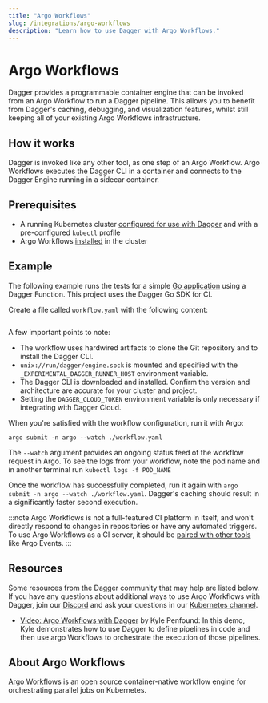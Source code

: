 ```yaml
---
title: "Argo Workflows"
slug: /integrations/argo-workflows
description: "Learn how to use Dagger with Argo Workflows."
---
```


# Argo Workflows

Dagger provides a programmable container engine that can be invoked from an Argo Workflow to run a Dagger pipeline. This allows you to benefit from Dagger's caching, debugging, and visualization features, whilst still keeping all of your existing Argo Workflows infrastructure.

## How it works

Dagger is invoked like any other tool, as one step of an Argo Workflow. Argo Workflows executes the Dagger CLI in a container and connects to the Dagger Engine running in a sidecar container.

## Prerequisites

- A running Kubernetes cluster [configured for use with Dagger](../reference/container-runtimes/kubernetes.mdx) and with a pre-configured `kubectl` profile
- Argo Workflows [installed](https://github.com/argoproj/argo-workflows/blob/master/docs/quick-start.md) in the cluster

## Example

The following example runs the tests for a simple [Go application](https://github.com/kpenfound/greetings-api) using a Dagger Function. This project uses the Dagger Go SDK for CI.

Create a file called `workflow.yaml` with the following content:

```yaml title="workflow.yaml" file=./snippets/argo-workflow.yaml template
```

A few important points to note:

- The workflow uses hardwired artifacts to clone the Git repository and to install the Dagger CLI.
- `unix://run/dagger/engine.sock` is mounted and specified with the `_EXPERIMENTAL_DAGGER_RUNNER_HOST` environment variable.
- The Dagger CLI is downloaded and installed. Confirm the version and architecture are accurate for your cluster and project.
- Setting the `DAGGER_CLOUD_TOKEN` environment variable is only necessary if integrating with Dagger Cloud.

When you're satisfied with the workflow configuration, run it with Argo:

`argo submit -n argo --watch ./workflow.yaml`

The `--watch` argument provides an ongoing status feed of the workflow request in Argo. To see the logs from your workflow, note the pod name and in another terminal run `kubectl logs -f POD_NAME`

Once the workflow has successfully completed, run it again with `argo submit -n argo --watch ./workflow.yaml`. Dagger's caching should result in a significantly faster second execution.

:::note
Argo Workflows is not a full-featured CI platform in itself, and won't directly respond to changes in repositories or have any automated triggers. To use Argo Workflows as a CI server, it should be [paired with other tools](https://argo-workflows.readthedocs.io/en/latest/use-cases/ci-cd/) like Argo Events.
:::

## Resources

Some resources from the Dagger community that may help are listed below. If you have any questions about additional ways to use Argo Workflows with Dagger, join our [Discord](https://discord.gg/dagger-io) and ask your questions in our [Kubernetes channel](https://discord.com/channels/707636530424053791/1122942037096927353).

- [Video: Argo Workflows with Dagger](https://www.youtube.com/watch?v=FWOJO2PAQIo) by Kyle Penfound: In this demo, Kyle demonstrates how to use Dagger to define pipelines in code and then use argo Workflows to orchestrate the execution of those pipelines.

## About Argo Workflows

[Argo Workflows](https://argoproj.github.io/argo-workflows/) is an open source container-native workflow engine for orchestrating parallel jobs on Kubernetes.
